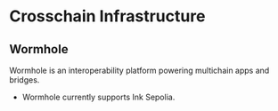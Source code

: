 # Crosschain Infrastructure

## Wormhole
Wormhole is an interoperability platform powering multichain apps and bridges.

* Wormhole currently supports Ink Sepolia.